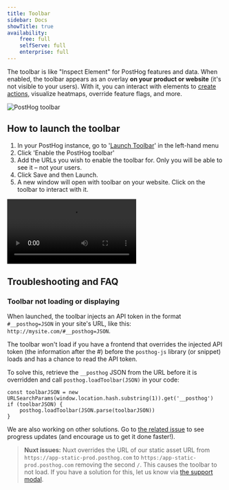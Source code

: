 ```yaml
---
title: Toolbar
sidebar: Docs
showTitle: true
availability:
    free: full
    selfServe: full
    enterprise: full
---
```


The toolbar is like "Inspect Element" for PostHog features and data. When enabled, the toolbar appears as an overlay **on your product or website** (it's not visible to your users). With it, you can interact with elements to [create actions](/tutorials/how-to-capture-events-the-easy-way), visualize heatmaps, override feature flags, and more.

![PostHog toolbar](./toolbar.png)

## How to launch the toolbar

1. In your PostHog instance, go to '[Launch Toolbar](https://app.posthog.com/toolbar)' in the left-hand menu
2. Click 'Enable the PostHog toolbar'
3. Add the URLs you wish to enable the toolbar for. Only you will be able to see it – not your users.
4. Click Save and then Launch.    
5. A new window will open with toolbar on your website. Click on the toolbar to interact with it.

![How to setup the PostHog toolbar](./toolbar-setup.mp4)

## Troubleshooting and FAQ

### Toolbar not loading or displaying

When launched, the toolbar injects an API token in the format `#__posthog=JSON` in your site's URL, like this: `http://mysite.com/#__posthog=JSON`.

The toolbar won't load if you have a frontend that overrides the injected API token (the information after the #) before the `posthog-js` library (or snippet) loads and has a chance to read the API token.

To solve this, retrieve the `__posthog` JSON from the URL before it is overridden and call `posthog.loadToolbar(JSON)` in your code:

```js-web
const toolbarJSON = new URLSearchParams(window.location.hash.substring(1)).get('__posthog')
if (toolbarJSON) {
    posthog.loadToolbar(JSON.parse(toolbarJSON))
}
```

We are also working on other solutions. Go to [the related issue](https://github.com/PostHog/posthog/issues/9100) to see progress updates (and encourage us to get it done faster!).

> **Nuxt issues:** Nuxt overrides the URL of our static asset URL from `https://app-static-prod.posthog.com` to `https:/app-static-prod.posthog.com` removing the second `/`. This causes the toolbar to not load. If you have a solution for this, let us know via [the support modal](https://app.posthog.com/home#supportModal=feedback%3A).
